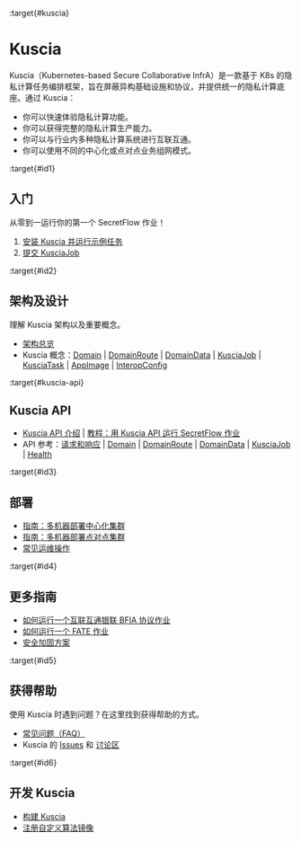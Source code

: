 :target{#kuscia}

# Kuscia

Kuscia（Kubernetes-based Secure Collaborative InfrA）是一款基于 K8s 的隐私计算任务编排框架，旨在屏蔽异构基础设施和协议，并提供统一的隐私计算底座。通过 Kuscia：

- 你可以快速体验隐私计算功能。
- 你可以获得完整的隐私计算生产能力。
- 你可以与行业内多种隐私计算系统进行互联互通。
- 你可以使用不同的中心化或点对点业务组网模式。

:target{#id1}

## 入门

从零到一运行你的第一个 SecretFlow 作业！

1. [安装 Kuscia 并运行示例任务](getting_started/quickstart_cn.mdx)
2. [提交 KusciaJob](getting_started/run_secretflow_cn.mdx)

:target{#id2}

## 架构及设计

理解 Kuscia 架构以及重要概念。

- [架构总览](reference/architecture_cn.mdx)
- Kuscia 概念：[Domain](reference/concepts/domain_cn.mdx) | [DomainRoute](reference/concepts/domainroute_cn.mdx) | [DomainData](reference/concepts/domaindata_cn.mdx) | [KusciaJob](reference/concepts/kusciajob_cn.mdx) | [KusciaTask](reference/concepts/kusciatask_cn.mdx) | [AppImage](reference/concepts/appimage_cn.mdx) | [InteropConfig](reference/concepts/interopconfig_cn.mdx)

:target{#kuscia-api}

## Kuscia API

- [Kuscia API 介绍](reference/apis/summary_cn.mdx) | [教程：用 Kuscia API 运行 SecretFlow 作业](tutorial/run_secretflow_with_api_cn.mdx)
- API 参考：[请求和响应](reference/apis/summary_cn.mdx#id2) | [Domain](reference/apis/domain_cn.mdx) | [DomainRoute](reference/apis/domainroute_cn.mdx) | [DomainData](reference/apis/domaindata_cn.mdx) | [KusciaJob](reference/apis/kusciajob_cn.mdx) | [Health](reference/apis/health_cn.mdx)

:target{#id3}

## 部署

- [指南：多机器部署中心化集群](deployment/deploy_p2p_cn.mdx)
- [指南：多机器部署点对点集群](deployment/deploy_master_lite_cn.mdx)
- [常见运维操作](deployment/operation_cn.mdx)

:target{#id4}

## 更多指南

- [如何运行一个互联互通银联 BFIA 协议作业](tutorial/run_bfia_job_cn.mdx)
- [如何运行一个 FATE 作业](tutorial/run_fate_cn.mdx)
- [安全加固方案](tutorial/security_plan_cn.mdx)

:target{#id5}

## 获得帮助

使用 Kuscia 时遇到问题？在这里找到获得帮助的方式。

- [常见问题（FAQ）](reference/faq_cn.mdx)
- Kuscia 的 [Issues](https://github.com/secretflow/kuscia/issues) 和 [讨论区](https://github.com/secretflow/kuscia/discussions)

:target{#id6}

## 开发 Kuscia

- [构建 Kuscia](development/build_kuscia_cn.mdx)
- [注册自定义算法镜像](development/register_custom_image.mdx)

<TableOfContents />
